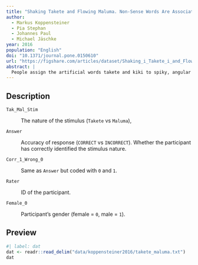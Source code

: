 ```yaml
---
title: "Shaking Takete and Flowing Maluma. Non-Sense Words Are Associated with Motion Patterns"
author:
  - Markus Koppensteiner
  - Pia Stephan
  - Johannes Paul
  - Michael Jäschke
year: 2016
population: "English"
doi: "10.1371/journal.pone.0150610"
url: "https://figshare.com/articles/dataset/Shaking_i_Takete_i_and_Flowing_i_Maluma_i_Non_Sense_Words_Are_Associated_with_Motion_Patterns/3096868"
abstract: |
  People assign the artificial words takete and kiki to spiky, angular figures and the artificial words maluma and bouba to rounded figures. We examined whether such a cross-modal correspondence could also be found for human body motion. We transferred the body movements of speakers onto two-dimensional coordinates and created animated stick-figures based on this data. Then we invited people to judge these stimuli using the words takete-maluma, bouba-kiki, and several verbal descriptors that served as measures of angularity/smoothness. In addition to this we extracted the quantity of motion, the velocity of motion and the average angle between motion vectors from the coordinate data. Judgments of takete (and kiki) were related to verbal descriptors of angularity, a high quantity of motion, high velocity and sharper angles. Judgments of maluma (or bouba) were related to smooth movements, a low velocity, a lower quantity of motion and blunter angles. A forced-choice experiment during which we presented subsets with low and high rankers on our motion measures revealed that people preferably assigned stimuli displaying fast movements with sharp angles in motion vectors to takete and stimuli displaying slow movements with blunter angles in motion vectors to maluma. Results indicated that body movements share features with information inherent in words such as takete and maluma and that people perceive the body movements of speakers on the level of changes in motion direction (e.g., body moves to the left and then back to the right). Follow-up studies are needed to clarify whether impressions of angularity and smoothness have similar communicative values across different modalities and how this affects social judgments and person perception.
---
```


## Description

`Tak_Mal_Stim`

:   The nature of the stimulus (`Takete` vs `Maluma`),

`Answer`

:   Accuracy of response (`CORRECT` vs `INCORRECT`). Whether the participant has correctly identified the stimulus nature.

`Corr_1_Wrong_0`

:   Same as `Answer` but coded with `0` and `1`.

`Rater`

:   ID of the participant.

`Female_0`

:   Participant's gender (female = `0`, male = `1`).

## Preview

```r
#| label: dat
dat <- readr::read_delim("data/koppensteiner2016/takete_maluma.txt")
dat
```
